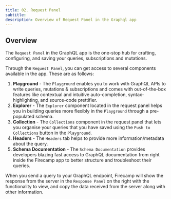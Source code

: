 ```yaml
---
title: 02. Request Panel
subtitle:
description: Overview of Request Panel in the Graphql app
---
```


## Overview

The `Request Panel` in the GraphQL app is the one-stop hub for crafting, configuring, and saving your queries, subscriptions and mutations.

Through the `Request Panel`, you can get access to several components available in the app. These are as follows:

1.  **Playground** -  The `Playground` enables you to work with GraphQL APIs to write queries, mutations & subscriptions and comes with out-of-the-box features like contextual and intuitive auto-completion, syntax-highlighting, and source-code prettifier.
2.  **Explorer** - The `Explorer` component located in the request panel helps you in building queries more flexibly in the `Playground` through a pre-populated schema.
3.  **Collection** - The `Collections` component in the request panel that lets you organise your queries that you have saved using the `Push to Collections` button in the `Playground`.
4.  **Headers** - The `Headers` tab helps to provide more information/metadata about the query.
5.  **Schema Documentation** - The `Schema Documentation` provides developers blazing fast access to GraphQL documentation from right inside the Firecamp app to better structure and troubleshoot their queries.

When you send a query to your GraphQL endpoint, Firecamp will show the response from the server in the `Response Panel` on the right with the functionality to view, and copy the data received from the server along with other information.
